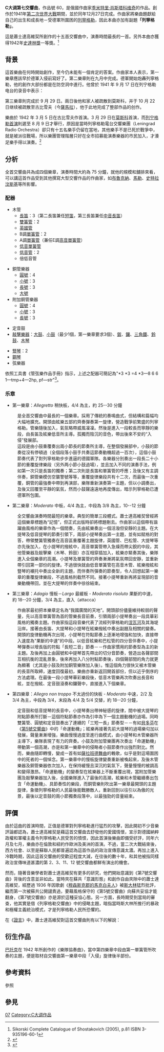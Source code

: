 {{NoteTA
|G1 = Music
}}

'''C大调第七交響曲'''，作品號 60，是俄國作曲家[[季米特里·肖斯塔科维奇|季米特里·肖斯塔科维奇]]的作品。創作於1941年[[第二次世界大戰|第二次世界大戰]]期間，並於同年12月27日完成。作曲家將樂曲題獻給自己的出生和成長地－受德軍所圍困的[[列寧格勒|列寧格勒]]，因此本曲亦加有副題'''「列寧格勒」'''。

這是蕭士達高維契所創作的十五首交響曲中，演奏時間最長的一首。另外本曲亦獲得1942年[[史達林獎|史達林獎]]一等獎。<ref>Sikorski Complete Catalogue of Shostakovich (2005), p.81 ISBN 3-935196-60-1</ref>

== 背景 ==
這首樂曲在何時開始創作，至今仍未能有一個肯定的答案。作曲家本人表示，第一樂章應該早於德軍入侵前寫好了。第二樂章則在九月中完成。德軍開始炮轟列寧格勒，他的創作大部份都是在防空洞中進行。他曾於 1941 年 9 月 17 日在列宁格勒电台的录音中表示：

{{cquote|一小时前我完成了一部大型交响作品总谱的创作。如果能够继续我的写作，并完成第三、四乐章，那么它将成为我的第七交响曲。为什么我要讲这些？我希望收音机前听我讲话的听众知道我们这座城市的生活还在正常进行。}}

第三樂章則完成於 9 月 29 日。兩日後他和家人被疏散到莫斯科，并于 10 月 22 日继续被疏散至古比雪夫（今[[薩馬拉|薩馬拉]]），他于此地完成了整部作品的创作。

樂曲於 1942 年 3 月 5 日在古比雪夫作首演。3 月 29 日在[[莫斯科|莫斯科]]首演，而[[肖斯塔科维奇第7号交响曲在列宁格勒的首演|列宁格勒首演]]則遲至 8 月 9 日才舉行，原因是當時列寧格勒電台交響樂團（Leningrad Radio Orchestra）卻只有十五名樂手仍留在當地，其他樂手不是已死於戰爭中，就是被派往戰場，所以樂團管理階層只好在全市招募能演奏樂器的市民加入，才湊足樂手得以演奏。<ref>{{Cite book | last1 = Sollertinsky | first1 = Dmitri | first2 = Ludmilla | last2 = Sollertinsky | translator1 = Graham Hobbs | translator2 = Charles Midgley | title = Pages from the Life of Dmitri Shostakovich | url = https://archive.org/details/pagesfromlifeofd00soll | publisher = Harcourt Brace Jovanovich | location = New York and London | year = 1980 | pages = [https://archive.org/details/pagesfromlifeofd00soll/page/n120 107]}}</ref>

== 分析 ==
全首交響曲共為成四個樂章，演奏時間大約為 75 分鐘，就他的規模和舖排來看，可以講這首作品受到其他撰寫大型交響作品的作曲家，如[[布魯克納|布魯克納]]、[[古斯塔夫·馬勒|馬勒]]、[[史特拉汶斯基|史特拉汶斯基]]等所影響。

=== 配器 ===
{{multicol}}
* 木管
** [[長笛|長笛]]：3（第二長笛兼任[[短笛|短笛]]，第三長笛兼任[[中音長笛|中音長笛]]）
** [[雙簧管|雙簧管]]：2
** [[英國管|英國管]]
** B{{music|flat}}調[[單簧管|單簧管]]：2
** A{{music|flat}}調[[單簧管|單簧管]]（兼任E{{music|flat}}調[[高音單簧管|高音單簧管]]）
** [[低音單簧管|低音單簧管]]
** [[低音管|低音管]]：2
** 倍低音管
{{multicol-break}}
* 銅管樂器
** [[圓號|圓號]]：4
** [[小號|小號]]：3
** [[長號|長號]]：3
** [[大號|大號]]
* 附加銅管樂器
** [[圓號|圓號]]：4
** [[小號|小號]]：3
** [[長號|長號]]：3
{{multicol-break}}
* 定音鼓
* [[敲擊樂器|敲擊樂器]]：[[大鼓|大鼓]]、[[小鼓|小鼓]]（最少1個，第一樂章要求3個）、[[鈸|鈸]]、[[鑼|鑼]]、[[三角鐵|三角鐵]]、[[鈴鼓|鈴鼓]]、[[木琴|木琴]]
{{multicol-break}}
* [[豎琴|豎琴]]：2
* [[鋼琴|鋼琴]]
* 弦樂器
{{multicol-end}}

依照工具書《管弦樂作品手冊》指示，上述之配器可簡記為"*3 *3 =4 *3—8 6 6 1—tmp+4—2hp, pf—str"<ref>{{Cite book|title=''ORCHESTRAL MUSIC: A Handbook.''|url=https://archive.org/details/orchestralmusic00dani|last=Daniels|first=David|publisher=Scarecrow Press, Inc.|year=1996|isbn=0-8108-3228-3|location=Lanham|pages=[https://archive.org/details/orchestralmusic00dani/page/n391 379]|edition=3rd ed.}}</ref>。

=== 乐章 ===
* 第一樂章：''Allegretto'' 稍快板，4/4 為主，約 25--30 分鐘
:是全首交響曲中最長的一個樂章。採用了傳統的奏鳴曲式，但結構和篇幅均大幅地擴充。開頭由絃樂五部的齊奏彈奏第一旋律，營造戰爭前繁盛的列寧格勒。管樂隨後加入，氣氛略帶威風凜凜。然後是進入一段較長而寧靜的樂段，由長笛及絃樂低音所主導。孤獨而陰沉的音色，帶出後來不安的“入侵”發展部。
:這段是由小鼓重覆奏出兩小節長的節奏所主導，在整個發展部中，小鼓的節奏從沒有停頓過（全個段落小鼓手共奏這節奏動機超過一百次），這個小鼓節奏代表了對列寧格勒步步進逼的德國軍隊。各樂器分別奏出一段長二十小節的重覆旋律樂段（另外两小節小鼓過場），並且加入不同的演奏手法，例如第一次只是長笛的獨奏；第二次則是長笛和單簧管的呼應；及後又有主調伴奏，銅管樂模仿空襲警號等等，重覆旋律樂段共有十二次，而最後一次重覆，銅管的最強奏中帶到再演部，樂隊重新演奏第一主題，但以小調奏出，及後又回覆至平靜的氣氛，然而小鼓聲遠遠地再度傳出，暗示列寧格勒已遭德軍所包圍。

* 第二樂章：''Moderato'' 中板，4/4 為主，中段為 3/8 為主，10--12 分鐘
:全交響曲演奏時間最短的樂章。典型的簡單三段體式。蕭士達高維契曾經將這個樂章標題為“記憶”，但正式出版時卻將標題刪去。作曲家以這個帶有諧躍曲風格的樂章作為一個間奏，先由絃樂奏出一個活潑但安靜的主題。在大提琴及低音提琴的節奏引領下，兩部小提琴奏出第一主題，並有如賦格的對答，帶領雙簧管獨奏在高音區重覆著主題旋律，英國管、巴松管、大提琴等亦先後加入，在小提琴的撥絃中，高音單簧管帶入急燥而帶尖銳的中段，其他管樂器及敲擊樂（木琴、鈴鼓）亦互相穿插加入，絃樂亦緊奏其後，樂隊進入全個樂章的高潮。小提琴及單簧管的齊奏漸漸將氣氛帶回安靜，並重新帶引回第一部份的旋律。不過很快就由低音單簧管在高音木管、絃樂撥絃和豎琴的襯托中奏出全新的主題，而伴奏所彈奏的節奏型，令人回想起第一樂章的重覆旋律樂段，不過風格則截然不同。接著小提琴重新再將呈現部的音樂動機帶回，並在大提琴的伴奏中徐徐結束。

* 第三樂章：''Adagio'' 慢板－''Largo'' 最緩板 - ''Moderato risoluto'' 果斷的中速，約 18--20 分鐘，3/4 為主，直入（attacca）
:作曲家最初把本樂章定名為“我國廣闊的天地”。開頭部份儘量維持較弱的聲量，先以高音單簧管為首的管樂長音前奏，引領兩部小提琴奏出一段具華彩風格的獨奏主題。作曲家指這段音樂代表了流經列寧格勒的[[涅瓦河|涅瓦河]]及其海堤沿岸。接著由長笛、大提琴和小提琴在絃樂撥絃中奏出副題及相關的變奏。開頭的旋律動機再次出現，小提琴在符點節奏上逐漸地增強和加快，直接帶入速度為"果斷的中速"的中段。以低音絃樂和巴松管的四分音伴奏中，小提琴彈奏以增長版的符點「長短二音」節奏－－作曲家慣用的節奏型為主的新主題。及後再加上由圓號和中提琴首先帶出的切分音節奏，營造出各聲部間互相抗衡的混亂景象，後來再加入八分附點節奏後，四個聲部間的角力就更為顯著（尤其是小鼓及附加銅管樂隊加入後）。惟這個角力很快又被木管樂的長音所取締，速度回復最初，樂曲亦重新返回開首部份，但以近乎倒序的方法處理。在最後一段小提琴華彩樂段後，低音木管樂再次吹奏出長音和絃，並在撥絃、定音鼓滾奏和鑼聲中，直接進入下個樂章。

* 第四樂章：''Allegro non troppo'' 不太過份的快板 - ''Moderato'' 中速，2/2 及 3/4 為主，中段為 3/4，末段為 4/4 及 5/4 交替，約 18--20 分鐘，
:定音鼓和低音提琴的長音中，小提琴奏出帶神秘感的旋律，間中被大提琴的附點節奏所打斷－這個符點節奏亦作為引申為下一個主題動機的過場。同時雙簧管、圓號和定音鼓奏出了連續的「三短一長」節奏型－－有如[[貝多芬|貝多芬]]在《[[第5號交響曲_(貝多芬)|第5號交響曲]]》中的「命運動機」；絃樂再接著先前大提琴的過場樂句加以發展，聲量漸漸增強，樂曲慢慢過度至進行曲模式，由小提琴和木管樂器所主導下，樂隊表現了有力的齊奏。小鼓及附加管樂團再次奏出「命運動機」帶動第一個高潮，亦是和第一樂章中的侵略者小鼓節奏作出強烈對比。然而，樂曲隨即轉慢，變成一首有如[[薩拉班德舞曲|薩拉班德舞曲]]的輓歌，似乎是對這場圍困中的死者的一個悼念。第一樂章中的慢板旋律變奏重新被喚起來，及後木管樂器及銅管樂器依次加入，在保持緩慢且深沉的氣氛下，聲量慢慢的被調高和變得激昂。「命運動機」的變奏型在絃樂器上不斷重覆出現，當附加管樂團及敲擊樂器加入後，全國樂隊進入了最後的高潮，絃樂和木管繼續奏出包含「命運動機」、具節奏性的樂段，而銅管樂則吹出第一樂章最開頭的主題旋律，象徵列寧格勒的人民最後能戰勝敵人，重新回到以往引以為傲的光景，最後以定音鼓的兩小節獨奏段落中，以最強勁的音量結束。

== 評價 ==
由於這曲的首演時間，正值是德軍對列寧格勒進行猛烈的攻擊，因此開初不少音樂評論都認為，蕭士達高維契是藉這首交響曲去舒發他的愛國情懷，宣示對德國納粹政權和軍權主義令列寧格勒人民受苦的憤恨，因此首演後樂曲即備受好評，同年六月及七月，樂曲亦在倫敦和紐約作歐洲及美洲的首演。不過，當二次大戰結束後，西方社會、以至是蘇聯人民都普遍認為這首作品的政治宣傳意識太濃。再加上進入冷戰時期，因此這首交響曲的受歡迎程度大減，在往後的數十年，和其他被指同樣政治宣傳味道甚濃的第 2、3、11、12 號交響曲都鮮有演出的機會。

然而，隨著音樂學者對蕭士達高維契有更多的研究，他們開始意識到《第7號交響曲》背後的含意並非如此。當時夾在蘇共「意識形態」和創作自由夾隙中的蕭士達高維契，經歷過 1936 年因歌劇《[[姆岑斯克郡的麥克白夫人_(歌劇)|穆森斯克郡的馬克白夫人]]》被[[斯大林|斯大林]]猛烈批評，繼而第一次被蘇共公開譴責過，要藉風格保守的《第5號交響曲》向蘇共妥協才能翻身，《第7號交響曲》亦是源於這種妥協心態。另一方面，長時期受到當局的審查，他其實是借《列寧格勒交響曲》中的侵略主題，暗指當時斯大林所推行的暴政和極權主義統治模式，才是列寧格勒人民所恐懼的。

在《[[證言_(沃爾科夫)|證言]]》中，蕭士達高維契對這首交響曲則有以下的解說：

{{cquote|『……《第七號交響曲》成了我最流行的一首作品。可是一般人卻不太明瞭這首作品的真正內容，這令我十分傷心，……《第七號交響曲》是在戰爭（二次大戰）之前就已計畫開始寫作的，因此它不可能起源於希特勒的進攻。這個「進攻」的主題與希特勒是無關的。我寫作的時候，是在想著人類的敵人。……希特勒是罪魁，這是毫無疑問的，可是，斯大林也是。』

『……我對那些被希特勒所殺害的人懷有無盡的哀傷，可是對那些在斯大林的命令下被殺害的人們，我的哀傷並不因而減少。對每一位受折磨、被槍殺、因飢餓而死亡的人，我都為之哀傷。遠在希特勒開始屠殺之前，在我們的國家裡，就已經有千萬的生命被殺害了。……』

『戰爭帶來了更多的悲劇及破壞，可是我卻沒有忘記戰爭之前的恐怖。這就是我自《第四號交響曲》開始以後，所有交響曲的內容，包括第七與第八。』

『事實上，我並不反對稱呼第七號交響曲為《列寧格勒交響曲》，可是它的內容卻不是被德軍包圍之下的列寧格勒，它是被斯大林摧殘之後，由希特勒完成毀滅的列寧格勒。』<ref>{{Cite book | title = Testimony, The Memoirs of Dmitri Shostakovich | url = https://archive.org/details/testimonymemoirs00shos | editor = Solomon Volkov | translator= Antonia W. Bouis. | publisher = Harper & Row | location = New York | year = 1979 | pages = [https://archive.org/details/testimonymemoirs00shos/page/155 155]-156}}</ref>}}

== 衍生作品 ==
[[巴托克|巴托克]]在 1942 年所創作的《樂隊協奏曲》，當中第四樂章中段由第一單簧管所吹奏的主題，便是取材自交響曲第一樂章中段「入侵」旋律後半部份。

== 參考資料 ==
;參照
{{reflist}}

== 參見 ==
{{portal|古典音樂}}

{{蕭士塔高維奇交響曲}}

[[Category:肖斯塔科维奇交响曲|07]]
[[Category:C大调作品|Category:C大调作品]]